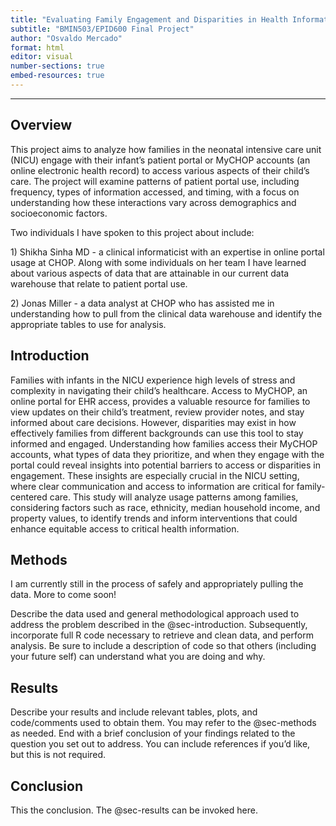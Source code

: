 ```yaml
---
title: "Evaluating Family Engagement and Disparities in Health Information Access through Patient Portal Use within a NICU"
subtitle: "BMIN503/EPID600 Final Project"
author: "Osvaldo Mercado"
format: html
editor: visual
number-sections: true
embed-resources: true
---
```


------------------------------------------------------------------------

## Overview {#sec-overview}

This project aims to analyze how families in the neonatal intensive care unit (NICU) engage with their infant's patient portal or MyCHOP accounts (an online electronic health record) to access various aspects of their child’s care. The project will examine patterns of patient portal use, including frequency, types of information accessed, and timing, with a focus on understanding how these interactions vary across demographics and socioeconomic factors.

Two individuals I have spoken to this project about include:

1\) Shikha Sinha MD - a clinical informaticist with an expertise in online portal usage at CHOP. Along with some individuals on her team I have learned about various aspects of data that are attainable in our current data warehouse that relate to patient portal use.

2\) Jonas Miller - a data analyst at CHOP who has assisted me in understanding how to pull from the clinical data warehouse and identify the appropriate tables to use for analysis.

## Introduction {#sec-introduction}

Families with infants in the NICU experience high levels of stress and complexity in navigating their child’s healthcare. Access to MyCHOP, an online portal for EHR access, provides a valuable resource for families to view updates on their child’s treatment, review provider notes, and stay informed about care decisions. However, disparities may exist in how effectively families from different backgrounds can use this tool to stay informed and engaged. Understanding how families access their MyCHOP accounts, what types of data they prioritize, and when they engage with the portal could reveal insights into potential barriers to access or disparities in engagement. These insights are especially crucial in the NICU setting, where clear communication and access to information are critical for family-centered care. This study will analyze usage patterns among families, considering factors such as race, ethnicity, median household income, and property values, to identify trends and inform interventions that could enhance equitable access to critical health information.

## Methods {#sec-methods}

I am currently still in the process of safely and appropriately pulling the data. More to come soon!

Describe the data used and general methodological approach used to address the problem described in the @sec-introduction. Subsequently, incorporate full R code necessary to retrieve and clean data, and perform analysis. Be sure to include a description of code so that others (including your future self) can understand what you are doing and why.

## Results {#sec-results}

Describe your results and include relevant tables, plots, and code/comments used to obtain them. You may refer to the @sec-methods as needed. End with a brief conclusion of your findings related to the question you set out to address. You can include references if you'd like, but this is not required.

## Conclusion

This the conclusion. The @sec-results can be invoked here.
